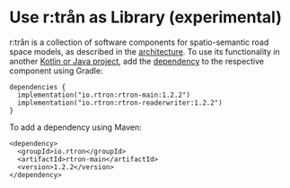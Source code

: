 # Use r:trån as Library (experimental)

r:trån is a collection of software components for spatio-semantic road space models, as described in the [architecture](https://rtron.io/architecture/).
To use its functionality in another [Kotlin or Java project](https://github.com/tum-gis/sample-projects-using-rtron), add the [dependency](https://mvnrepository.com/artifact/io.rtron) to the respective component using Gradle:

```text
dependencies {
  implementation("io.rtron:rtron-main:1.2.2")
  implementation("io.rtron:rtron-readerwriter:1.2.2")
}
```

To add a dependency using Maven:
```text
<dependency>
  <groupId>io.rtron</groupId>
  <artifactId>rtron-main</artifactId>
  <version>1.2.2</version>
</dependency>
```
